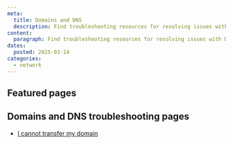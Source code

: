```yaml
---
meta:
  title: Domains and DNS
  description: Find troubleshooting resources for resolving issues with Domains and DNS.
content:
  paragraph: Find troubleshooting resources for resolving issues with Domains and DNS.
dates:
  posted: 2025-03-14
categories:
  - network
---
```


<ProductHeader
  productName="Domains and DNS troubleshooting"
  productLogo="domainsAndDns"
  description="Discover how to solve the most common issues with Scaleway Domains and DNS"
/>

## Featured pages

<Grid>
    <DefaultCard
      title="Domains and DNS FAQ"
      description="General info on Scaleway Domains and DNS."
      url="/domains-and-dns/faq/"
      label="See more"
    />
</Grid>


## Domains and DNS troubleshooting pages

- [I cannot transfer my domain](/domains-and-dns/troubleshooting/cannot-transfer-domain/)